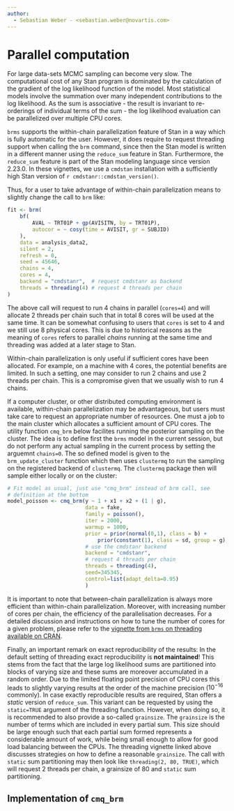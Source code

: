 ```yaml
---
author:
  - Sebastian Weber - <sebastian.weber@novartis.com>
---
```


# Parallel computation {#sec-parallel}

For large data-sets MCMC sampling can become very slow. The
computational cost of any Stan program is dominated by the calculation
of the gradient of the log likelihood function of the model. Most
statistical models involve the summation over many independent
contributions to the log likelihood. As the sum is associative - the
result is invariant to re-orderings of individual terms of the sum -
the log likelihood evaluation can be parallelized over multiple CPU
cores.

`brms` supports the within-chain parallelization feature of Stan in a
way which is fully automatic for the user. However, it does require to
request threading support when calling the `brm` command, since then
the Stan model is written in a different manner using the `reduce_sum`
feature in Stan. Furthermore, the `reduce_sum` feature is part of the
Stan modeling language since version 2.23.0. In these vignettes,
we use a `cmdstan` installation with a sufficiently high Stan version of
`r cmdstanr::cmdstan_version()`.

Thus, for a user to take advantage of within-chain parallelization
means to slightly change the call to `brm` like:

```r
fit <- brm(
    bf(
        AVAL ~ TRT01P + gp(AVISITN, by = TRT01P),
        autocor = ~ cosy(time = AVISIT, gr = SUBJID)
    ),
    data = analysis_data2,
    silent = 2,
    refresh = 0,
    seed = 45646,
    chains = 4,
    cores = 4,
    backend = "cmdstanr",  # request cmdstanr as backend
    threads = threading(4) # request 4 threads per chain
)
```

The above call will request to run 4 chains in parallel (`cores=4`)
and will allocate 2 threads per chain such that in total 8 cores will
be used at the same time. It can be somewhat confusing to users that
`cores` is set to 4 and we still use 8 physical cores. This is due to
historical reasons as the meaning of `cores` refers to parallel
*chains* running at the same time and threading was added at a later
stage to Stan.



::: {.content-visible when-profile="public"}

Within-chain parallelization is only useful if sufficient cores have been allocated. For example,
on a machine with 4 cores, the potential benefits are limited. In 
such a setting, one may consider to run 2 chains and use 2 threads 
per chain. This is a compromise given that we usually wish to run 4
chains.

If a computer cluster, or other distributed computing environment is
available, within-chain parallelization may be advantageous, but
users must take care to request an appropriate number of resources. 
One must a job to the main cluster which allocates a sufficient 
amount of CPU cores. The utility function `cmq_brm` 
below facilites running the posterior sampling on the
cluster. The idea is to define first the `brms` model in the current
session, but do not perform any actual sampling in the current process
by setting the arguemnt `chains=0`. The so defined model is given to
the `brm_update_cluster` function which then uses `clustermq` to run
the sampling on the registered backend of `clustermq`. The `clustermq`
package then will sample either locally or on the cluster:
:::

```r
# Fit model as usual, just use "cmq_brm" instead of brm call, see
# definition at the bottom
model_poisson <- cmq_brm(y ~ 1 + x1 + x2 + (1 | g),
                         data = fake, 
                         family = poisson(),
                         iter = 2000,
                         warmup = 1000,
                         prior = prior(normal(0,1), class = b) +
                             prior(constant(1), class = sd, group = g),
                         # use the cmdstanr backend
                         backend = "cmdstanr",
                         # request 4 threads per chain
                         threads = threading(4),
                         seed=345345,
                         control=list(adapt_delta=0.95)
                         )
```

It is important to note that between-chain parallelization is always
more efficient than within-chain parallelization. Moreover, with
increasing number of cores per chain, the efficiency of the
parallelisation decreases. For a detailed discussion and instructions
on how to tune the number of cores for a given problem, please refer
to the [vignette from `brms` on threading available on
CRAN](https://cran.r-project.org/web/packages/brms/vignettes/brms_threading.html).

Finally, an important remark on exact reproducibility of the results:
In the default setting of threading exact reproducibility is **not
maintained**! This stems from the fact that the large log likelihood
sums are partitioned into blocks of varying size and these sums are
moreover accumulated in a random order. Due to the limited floating
point precision of CPU cores this leads to slightly varying results at
the order of the machine precision ($10^{-16}$ commonly). In case
exactly reproducible results are required, Stan offers a *static*
version of `reduce_sum`. This variant can be requested by using the
`static=TRUE` argument of the threading function. However, when doing
so, it is recommended to also provide a so-called `grainsize`. The
`grainsize` is the number of terms which are included in every partial
sum. This size should be large enough such that each partial sum formed
represents a considerable amount of work, while being small enough to
allow for good load balancing between the CPUs. The threading vignette
linked above discusses strategies on how to define a reasonable
`grainsize`. The call with `static` sum partitioning may then look
like `threading(2, 80, TRUE)`, which will request 2 threads per chain,
a grainsize of $80$ and `static` sum partitioning.

## Implementation of `cmq_brm`

```r
```
